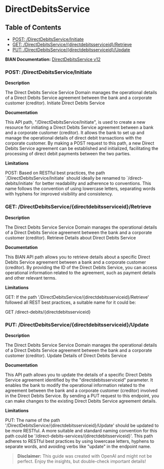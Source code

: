 # DirectDebitsService

## Table of Contents
- [POST: /DirectDebitsService/Initiate](#post-/directdebitsservice/initiate)
- [GET: /DirectDebitsService/\{directdebitsserviceid\}/Retrieve](#get-/directdebitsservice/\{directdebitsserviceid\}/retrieve)
- [PUT: /DirectDebitsService/\{directdebitsserviceid\}/Update](#put-/directdebitsservice/\{directdebitsserviceid\}/update)


**BIAN Documentation:** [DirectDebitsService v12](https://app.swaggerhub.com/apis/BIAN-3/DirectDebitsService/12.0.0)

### POST: /DirectDebitsService/Initiate

**Description**

The Direct Debits Service Service Domain manages the operational details of a Direct Debits Service agreement between the bank and a corporate customer \(creditor\)\.  Initiate Direct Debits Service

**Documentation**

This API path\, "/DirectDebitsService/Initiate"\, is used to create a new resource for initiating a Direct Debits Service agreement between a bank and a corporate customer \(creditor\)\. It allows the bank to set up and manage the operational details of direct debit transactions with the corporate customer\. By making a POST request to this path\, a new Direct Debits Service agreement can be established and initialized\, facilitating the processing of direct debit payments between the two parties\.

**Limitations**

POST: Based on RESTful best practices\, the path \`/DirectDebitsService/Initiate\` should ideally be renamed to \`/direct\-debits/initiate\` for better readability and adherence to conventions\. This name follows the convention of using lowercase letters\, separating words with hyphens for improved visibility and consistency\.

### GET: /DirectDebitsService/\{directdebitsserviceid\}/Retrieve

**Description**

The Direct Debits Service Service Domain manages the operational details of a Direct Debits Service agreement between the bank and a corporate customer \(creditor\)\.  Retrieve Details about Direct Debits Service

**Documentation**

This BIAN API path allows you to retrieve details about a specific Direct Debits Service agreement between a bank and a corporate customer \(creditor\)\. By providing the ID of the Direct Debits Service\, you can access operational information related to the agreement\, such as payment details and other relevant terms\.

**Limitations**

GET: If the path '/DirectDebitsService/\{directdebitsserviceid\}/Retrieve' followed all REST best practices\, a suitable name for it could be:

GET /direct\-debits/\{directdebitsserviceid\}

### PUT: /DirectDebitsService/\{directdebitsserviceid\}/Update

**Description**

The Direct Debits Service Service Domain manages the operational details of a Direct Debits Service agreement between the bank and a corporate customer \(creditor\)\.  Update Details of Direct Debits Service

**Documentation**

This API path allows you to update the details of a specific Direct Debits Service agreement identified by the "directdebitsserviceid" parameter\. It enables the bank to modify the operational information related to the agreement between the bank and a corporate customer \(creditor\) involved in the Direct Debits Service\. By sending a PUT request to this endpoint\, you can make changes to the existing Direct Debits Service agreement details\.

**Limitations**

PUT: The name of the path '/DirectDebitsService/\{directdebitsserviceid\}/Update' should be updated to be more RESTful\. A more suitable and standard naming convention for this path could be '/direct\-debits\-services/\{directdebitsserviceid\}'\. This path adheres to RESTful best practices by using lowercase letters\, hyphens to separate words\, and avoiding verbs like "update" in the endpoint name\.

> **Disclaimer:** This guide was created with OpenAI and might not be perfect. Enjoy the insights, but double-check important details!
